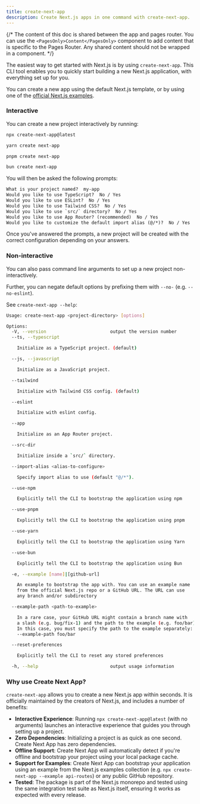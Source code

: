 ```yaml
---
title: create-next-app
description: Create Next.js apps in one command with create-next-app.
---
```


{/* The content of this doc is shared between the app and pages router. You can use the `<PagesOnly>Content</PagesOnly>` component to add content that is specific to the Pages Router. Any shared content should not be wrapped in a component. */}

The easiest way to get started with Next.js is by using `create-next-app`. This CLI tool enables you to quickly start building a new Next.js application, with everything set up for you.

You can create a new app using the default Next.js template, or by using one of the [official Next.js examples](https://github.com/vercel/next.js/tree/canary/examples).

### Interactive

You can create a new project interactively by running:

```bash filename="Terminal"
npx create-next-app@latest
```

```bash filename="Terminal"
yarn create next-app
```

```bash filename="Terminal"
pnpm create next-app
```

```bash filename="Terminal"
bun create next-app
```

You will then be asked the following prompts:

```txt filename="Terminal"
What is your project named?  my-app
Would you like to use TypeScript?  No / Yes
Would you like to use ESLint?  No / Yes
Would you like to use Tailwind CSS?  No / Yes
Would you like to use `src/` directory?  No / Yes
Would you like to use App Router? (recommended)  No / Yes
Would you like to customize the default import alias (@/*)?  No / Yes
```

Once you've answered the prompts, a new project will be created with the correct configuration depending on your answers.

### Non-interactive

You can also pass command line arguments to set up a new project non-interactively.

Further, you can negate default options by prefixing them with `--no-` (e.g. `--no-eslint`).

See `create-next-app --help`:

```bash filename="Terminal"
Usage: create-next-app <project-directory> [options]

Options:
  -V, --version                        output the version number
  --ts, --typescript

    Initialize as a TypeScript project. (default)

  --js, --javascript

    Initialize as a JavaScript project.

  --tailwind

    Initialize with Tailwind CSS config. (default)

  --eslint

    Initialize with eslint config.

  --app

    Initialize as an App Router project.

  --src-dir

    Initialize inside a `src/` directory.

  --import-alias <alias-to-configure>

    Specify import alias to use (default "@/*").

  --use-npm

    Explicitly tell the CLI to bootstrap the application using npm

  --use-pnpm

    Explicitly tell the CLI to bootstrap the application using pnpm

  --use-yarn

    Explicitly tell the CLI to bootstrap the application using Yarn

  --use-bun

    Explicitly tell the CLI to bootstrap the application using Bun

  -e, --example [name]|[github-url]

    An example to bootstrap the app with. You can use an example name
    from the official Next.js repo or a GitHub URL. The URL can use
    any branch and/or subdirectory

  --example-path <path-to-example>

    In a rare case, your GitHub URL might contain a branch name with
    a slash (e.g. bug/fix-1) and the path to the example (e.g. foo/bar).
    In this case, you must specify the path to the example separately:
    --example-path foo/bar

  --reset-preferences

    Explicitly tell the CLI to reset any stored preferences

  -h, --help                           output usage information
```

### Why use Create Next App?

`create-next-app` allows you to create a new Next.js app within seconds. It is officially maintained by the creators of Next.js, and includes a number of benefits:

- **Interactive Experience**: Running `npx create-next-app@latest` (with no arguments) launches an interactive experience that guides you through setting up a project.
- **Zero Dependencies**: Initializing a project is as quick as one second. Create Next App has zero dependencies.
- **Offline Support**: Create Next App will automatically detect if you're offline and bootstrap your project using your local package cache.
- **Support for Examples**: Create Next App can bootstrap your application using an example from the Next.js examples collection (e.g. `npx create-next-app --example api-routes`) or any public GitHub repository.
- **Tested**: The package is part of the Next.js monorepo and tested using the same integration test suite as Next.js itself, ensuring it works as expected with every release.
